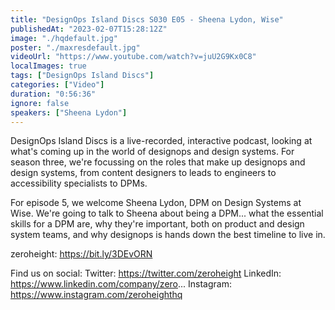 ```yaml
---
title: "DesignOps Island Discs S030 E05 - Sheena Lydon, Wise"
publishedAt: "2023-02-07T15:28:12Z"
image: "./hqdefault.jpg"
poster: "./maxresdefault.jpg"
videoUrl: "https://www.youtube.com/watch?v=juU2G9Kx0C8"
localImages: true
tags: ["DesignOps Island Discs"]
categories: ["Video"]
duration: "0:56:36"
ignore: false
speakers: ["Sheena Lydon"]
---
```


DesignOps Island Discs is a live-recorded, interactive podcast, looking at what's coming up in the world of designops and design systems. For season three, we're focussing on the roles that make up designops and design systems, from content designers to leads to engineers to accessibility specialists to DPMs.

For episode 5, we welcome Sheena Lydon, DPM on Design Systems at Wise. We're going to talk to Sheena about being a DPM... what the essential skills for a DPM are, why they're important, both on product and design system teams, and why designops is hands down the best timeline to live in.

zeroheight: https://bit.ly/3DEvORN

Find us on social:
Twitter: https://twitter.com/zeroheight
LinkedIn: https://www.linkedin.com/company/zero...
Instagram: https://www.instagram.com/zeroheighthq
